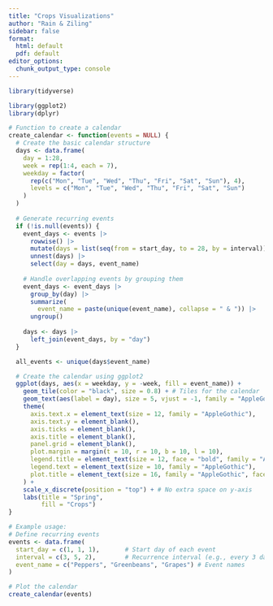```yaml
---
title: "Crops Visualizations"
author: "Rain & Ziling"
sidebar: false
format:
  html: default
  pdf: default
editor_options: 
  chunk_output_type: console
---
```


```r
library(tidyverse)

```

```r
library(ggplot2)
library(dplyr)

# Function to create a calendar
create_calendar <- function(events = NULL) {
  # Create the basic calendar structure
  days <- data.frame(
    day = 1:28,
    week = rep(1:4, each = 7),
    weekday = factor(
      rep(c("Mon", "Tue", "Wed", "Thu", "Fri", "Sat", "Sun"), 4),
      levels = c("Mon", "Tue", "Wed", "Thu", "Fri", "Sat", "Sun")
    )
  )
  
  # Generate recurring events
  if (!is.null(events)) {
    event_days <- events |>
      rowwise() |>
      mutate(days = list(seq(from = start_day, to = 28, by = interval))) |>
      unnest(days) |>
      select(day = days, event_name)
    
    # Handle overlapping events by grouping them
    event_days <- event_days |>
      group_by(day) |>
      summarize(
        event_name = paste(unique(event_name), collapse = " & ")) |>
      ungroup()
    
    days <- days |>
      left_join(event_days, by = "day")
  }

  all_events <- unique(days$event_name)

  # Create the calendar using ggplot2
  ggplot(days, aes(x = weekday, y = -week, fill = event_name)) +
    geom_tile(color = "black", size = 0.8) + # Tiles for the calendar
    geom_text(aes(label = day), size = 5, vjust = -1, family = "AppleGothic") + # Days at the top
    theme(
      axis.text.x = element_text(size = 12, family = "AppleGothic"),
      axis.text.y = element_blank(),
      axis.ticks = element_blank(),
      axis.title = element_blank(),
      panel.grid = element_blank(),
      plot.margin = margin(t = 10, r = 10, b = 10, l = 10),
      legend.title = element_text(size = 12, face = "bold", family = "AppleGothic"),  
      legend.text = element_text(size = 10, family = "AppleGothic"),
      plot.title = element_text(size = 16, family = "AppleGothic", face = "bold") 
    ) +
    scale_x_discrete(position = "top") + # No extra space on y-axis
    labs(title = "Spring",
         fill = "Crops")
}

# Example usage:
# Define recurring events
events <- data.frame(
  start_day = c(1, 1, 1),       # Start day of each event
  interval = c(3, 5, 2),        # Recurrence interval (e.g., every 3 days, every 5 days, every 7 days)
  event_name = c("Peppers", "Greenbeans", "Grapes") # Event names
)

# Plot the calendar
create_calendar(events)

```

